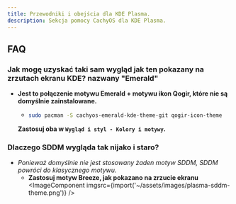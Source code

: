 ```yaml
---
title: Przewodniki i obejścia dla KDE Plasma.
description: Sekcja pomocy CachyOS dla KDE Plasma.
---
```



## FAQ

### Jak mogę uzyskać taki sam wygląd jak ten pokazany na zrzutach ekranu KDE? nazwany "Emerald"

- **Jest to połączenie motywu Emerald + motywu ikon Qogir, które nie są domyślnie zainstalowane.**
  - ```sh title='Zainstaluj oba za pomocą następującego polecenia'
    sudo pacman -S cachyos-emerald-kde-theme-git qogir-icon-theme
    ```
  **Zastosuj oba w `Wygląd i styl - Kolory i motywy`.**

### Dlaczego SDDM wygląda tak nijako i staro?

- *Ponieważ domyślnie nie jest stosowany żaden motyw SDDM, SDDM powróci do klasycznego motywu.*
  - **Zastosuj motyw Breeze, jak pokazano na zrzucie ekranu**
    <br />
    <ImageComponent imgsrc={import('~/assets/images/plasma-sddm-theme.png')} />

